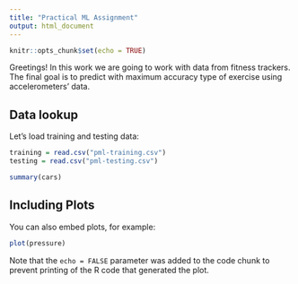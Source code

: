 ```yaml
---
title: "Practical ML Assignment"
output: html_document
---
```


```r
knitr::opts_chunk$set(echo = TRUE)
```

Greetings! In this work we are going to work with data from fitness trackers. The final goal is to predict with maximum accuracy type of exercise using accelerometers' data.

## Data lookup

Let's load training and testing data:
```r
training = read.csv("pml-training.csv")
testing = read.csv("pml-testing.csv")
```

```r
summary(cars)
```

## Including Plots

You can also embed plots, for example:

```r
plot(pressure)
```

Note that the `echo = FALSE` parameter was added to the code chunk to prevent printing of the R code that generated the plot.
